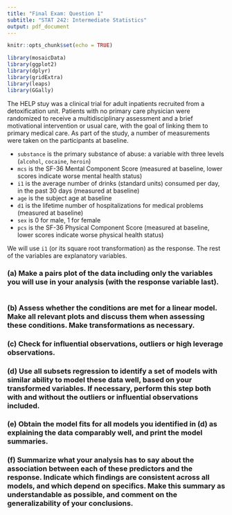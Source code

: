 ---
title: "Final Exam: Question 1"
subtitle: "STAT 242: Intermediate Statistics"
output: pdf_document
---

```{r setup, include=FALSE}
knitr::opts_chunk$set(echo = TRUE)

library(mosaicData)
library(ggplot2)
library(dplyr)
library(gridExtra)
library(leaps)
library(GGally)
```

The HELP stuy was a clinical trial for adult inpatients recruited from a detoxification unit. Patients with no primary care physician were randomized to receive a multidisciplinary assessment and a brief motivational intervention or usual care, with the goal of linking them to primary medical care. As part of the study, a number of measurements were taken on the participants at baseline. 

- `substance` is the primary substance of abuse: a variable with three levels (`alcohol`, `cocaine`, `heroin`)
- `mcs` is the SF-36 Mental Component Score (measured at baseline, lower scores indicate worse mental health status)
- `i1` is the average number of drinks (standard units) consumed per day, in the past 30 days (measured at baseline)
- `age` is the subject age at baseline
- `d1` is the lifetime number of hospitalizations for medical problems (measured at baseline)
- `sex` is 0 for male, 1 for female
- `pcs` is the SF-36 Physical Component Score (measured at baseline, lower scores indicate worse physical health status)

We will use `i1` (or its square root transformation) as the response. The rest of the variables are explanatory variables.

### (a) Make a pairs plot of the data including only the variables you will use in your analysis (with the response variable last).

```{r}

```


### (b) Assess whether the conditions are met for a linear model. Make all relevant plots and discuss them when assessing these conditions. Make transformations as necessary.



### (c) Check for influential observations, outliers or high leverage observations.




### (d) Use all subsets regression to identify a set of models with similar ability to model these data well, based on your transformed variables.  If necessary, perform this step both with and without the outliers or influential observations included.


### (e) Obtain the model fits for all models you identified in (d) as explaining the data comparably well, and print the model summaries.



### (f) Summarize what your analysis has to say about the association between each of these predictors and the response. Indicate which findings are consistent across all models, and which depend on specifics. Make this summary as understandable as possible, and comment on the generalizability of your conclusions.
